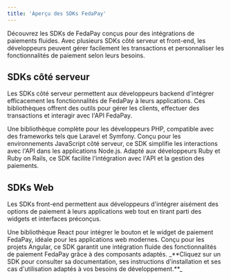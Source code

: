 ```yaml
---
title: 'Aperçu des SDKs FedaPay'
---
```


Découvrez les SDKs de FedaPay conçus pour des intégrations de paiements fluides. Avec plusieurs SDKs côté serveur et front-end, les développeurs peuvent gérer facilement les transactions et personnaliser les fonctionnalités de paiement selon leurs besoins.

## SDKs côté serveur

Les SDKs côté serveur permettent aux développeurs backend d'intégrer efficacement les fonctionnalités de FedaPay à leurs applications. Ces bibliothèques offrent des outils pour gérer les clients, effectuer des transactions et interagir avec l'API FedaPay.

<CardGroup cols={2}>
  <Card title="PHP" icon="php" href="/sdks/fr/php-fr">
    Une bibliothèque complète pour les développeurs PHP, compatible avec des frameworks tels que Laravel et Symfony.
  </Card>
  <Card title="Node.js" icon="node" href="/sdks/fr/nodejs-fr">
    Conçu pour les environnements JavaScript côté serveur, ce SDK simplifie les interactions avec l'API dans les applications Node.js.
  </Card>
  <Card title="Ruby" icon="gem" href="/sdks/fr/ruby-fr">
    Adapté aux développeurs Ruby et Ruby on Rails, ce SDK facilite l'intégration avec l'API et la gestion des paiements.
  </Card>
</CardGroup>

## SDKs Web 

Les SDKs front-end permettent aux développeurs d'intégrer aisément des options de paiement à leurs applications web tout en tirant parti des widgets et interfaces préconçus.

<CardGroup cols={2}>
  <Card title="React" icon="react" href="/sdks/fr/reactjs-fr">
    Une bibliothèque React pour intégrer le bouton et le widget de paiement FedaPay, idéale pour les applications web modernes.
  </Card>
  <Card title="Angular" icon="angular" href="/sdks/fr/angular-fr">
    Conçu pour les projets Angular, ce SDK garantit une intégration fluide des fonctionnalités de paiement FedaPay grâce à des composants adaptés. 
  </Card>
</CardGroup>

<Note>
_**Cliquez sur un SDK pour consulter sa documentation, ses instructions d'installation et ses cas d'utilisation adaptés à vos besoins de développement.**_
</Note>
